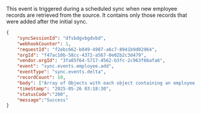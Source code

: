 This event is triggered during a scheduled sync when new employee records are retrieved from the source. It contains only those records that were added after the initial sync.

```json
{
    "syncSessionId": "dfsbdgvbgdvbd",
    "webhookCounter": 1,
    "requestId": "f2ebc662-b849-4987-a6c7-8941b9d02964",
    "orgId": "f47ac10b-58cc-4372-a567-0e02b2c3d479",
    "vendor.orgId": "3fa85f64-5717-4562-b3fc-2c963f66afa6",
    "event": "sync.events.employee.add",
    "eventType": "sync.events.delta",
    "recordCount": 10,
    "body": ["Array of Objects with each object containing an employee record"],
    "timeStamp": "2025-05-26 03:18:30",
    "statusCode":"200",
    "message":"Success"
}
```